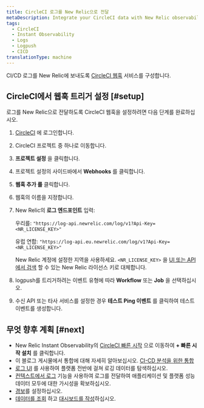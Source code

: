 ```yaml
---
title: CircleCI 로그를 New Relic으로 전달
metaDescription: Integrate your CircleCI data with New Relic observability.
tags:
  - CircleCI
  - Instant Observability
  - Logs
  - Logpush
  - CICD
translationType: machine
---
```


CI/CD 로그를 New Relic에 보내도록 [CircleCI 웹훅](https://circleci.com/docs/2.0/webhooks/) 서비스를 구성합니다.

## CircleCI에서 웹훅 트리거 설정 [#setup]

로그를 New Relic으로 전달하도록 CircleCI 웹훅을 설정하려면 다음 단계를 완료하십시오.

1. [CircleCI](https://app.circleci.com/projects) 에 로그인합니다.

2. CircleCI 프로젝트 중 하나로 이동합니다.

3. **프로젝트 설정** 을 클릭합니다.

4. 프로젝트 설정의 사이드바에서 **Webhooks** 를 클릭합니다.

5. **웹훅 추가 를** 클릭합니다.

6. 웹훅의 이름을 지정합니다.

7. New Relic의 **로그 엔드포인트** 입력:

   우리를: `"https://log-api.newrelic.com/log/v1?Api-Key=<NR_LICENSE_KEY>"`

   유럽 연합: `"https://log-api.eu.newrelic.com/log/v1?Api-Key=<NR_LICENSE_KEY>"`

   New Relic 계정에 설정한 지역을 사용하세요. `<NR_LICENSE_KEY>` 을 [UI 또는 API에서 검색](/docs/apis/intro-apis/new-relic-api-keys/#manage-license-key) 할 수 있는 New Relic 라이선스 키로 대체합니다.

8. logpush를 트리거하려는 이벤트 유형에 따라 **Workflow** 또는 **Job** 을 선택하십시오.

9. 수신 API 또는 타사 서비스를 설정한 경우 **테스트 Ping 이벤트** 를 클릭하여 테스트 이벤트를 생성합니다.

## 무엇 향후 계획 [#next]

* New Relic Instant Observability의 [CircleCI 빠른 시작](https://newrelic.com/instant-observability/circleci/39109d3d-b1d8-4366-8ca9-b8925005f727) 으로 이동하여 **+ 빠른 시작 설치** 를 클릭합니다.
* 이 블로그 게시물에서 통합에 대해 자세히 알아보십시오. [CI-CD 분석을 위한 통합](https://newrelic.com/blog/nerdlog/integrations-for-ci-cd-analytics)
* [로그 UI](/docs/logs/log-management/ui-data/use-logs-ui/) 를 사용하여 플랫폼 전반에 걸쳐 로깅 데이터를 탐색하십시오.
* [컨텍스트에서 로그](/docs/logs/enable-log-management-new-relic/configure-logs-context/configure-logs-context-apm-agents/) 기능을 사용하여 로그를 전달하여 애플리케이션 및 플랫폼 성능 데이터 모두에 대한 가시성을 확보하십시오.
* [경보](/docs/alerts-applied-intelligence/new-relic-alerts/alert-conditions/create-alert-conditions/)를 설정하십시오.
* [데이터를 조회](/docs/query-your-data/explore-query-data/get-started/introduction-querying-new-relic-data/) 하고 [대시보드를 작성](/docs/query-your-data/explore-query-data/dashboards/introduction-dashboards/)하십시오.